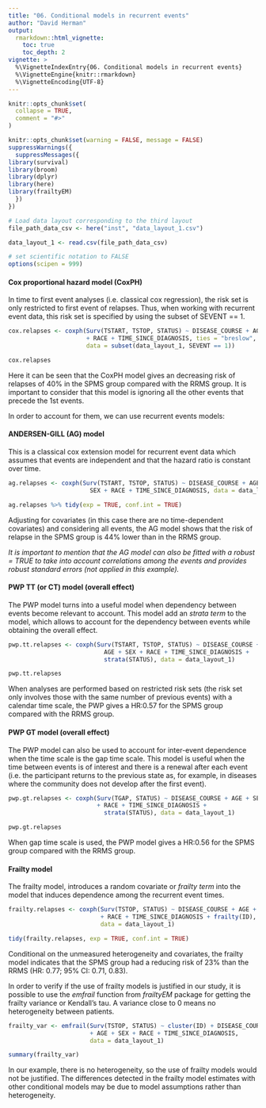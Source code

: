 ```yaml
---
title: "06. Conditional models in recurrent events"
author: "David Herman"
output: 
  rmarkdown::html_vignette:
    toc: true
    toc_depth: 2
vignette: >
  %\VignetteIndexEntry{06. Conditional models in recurrent events}
  %\VignetteEngine{knitr::rmarkdown}
  %\VignetteEncoding{UTF-8}
---
```


```r
knitr::opts_chunk$set(
  collapse = TRUE,
  comment = "#>"
)
```

```r
knitr::opts_chunk$set(warning = FALSE, message = FALSE)
suppressWarnings({
  suppressMessages({
library(survival)
library(broom)
library(dplyr)
library(here)
library(frailtyEM)
  })
})
```

```r
# Load data layout corresponding to the third layout
file_path_data_csv <- here("inst", "data_layout_1.csv")

data_layout_1 <- read.csv(file_path_data_csv)
```

```r
# set scientific notation to FALSE
options(scipen = 999)
```

#### **Cox proportional hazard model (CoxPH)**

In time to first event analyses (i.e. classical cox regression), the risk set is only restricted to first event of relapses. Thus, when working with recurrent event data, this risk set is specified by using the subset of SEVENT == 1.

```r
cox.relapses <- coxph(Surv(TSTART, TSTOP, STATUS) ~ DISEASE_COURSE + AGE + SEX 
                      + RACE + TIME_SINCE_DIAGNOSIS, ties = "breslow", 
                      data = subset(data_layout_1, SEVENT == 1))

cox.relapses
```

Here it can be seen that the CoxPH model gives an decreasing risk of relapses of 40% in the SPMS group compared with the RRMS group. It is important to consider that this model is ignoring all the other events that precede the 1st events.

In order to account for them, we can use recurrent events models:

#### **ANDERSEN-GILL (AG) model**

This is a classical cox extension model for recurrent event data which assumes that events are independent and that the hazard ratio is constant over time.

```r
ag.relapses <- coxph(Surv(TSTART, TSTOP, STATUS) ~ DISEASE_COURSE + AGE +
                       SEX + RACE + TIME_SINCE_DIAGNOSIS, data = data_layout_1)

ag.relapses %>% tidy(exp = TRUE, conf.int = TRUE)
```

Adjusting for covariates (in this case there are no time-dependent covariates) and considering all events, the AG model shows that the risk of relapse in the SPMS group is 44% lower than in the RRMS group.

*It is important to mention that the AG model can also be fitted with a robust = TRUE to take into account correlations among the events and provides robust standard errors (not applied in this example).*

#### **PWP TT (or CT) model (overall effect)**

The PWP model turns into a useful model when dependency between events become relevant to account. This model add an *strata term* to the model, which allows to account for the dependency between events while obtaining the overall effect.

```r
pwp.tt.relapses <- coxph(Surv(TSTART, TSTOP, STATUS) ~ DISEASE_COURSE + 
                           AGE + SEX + RACE + TIME_SINCE_DIAGNOSIS + 
                           strata(STATUS), data = data_layout_1)

pwp.tt.relapses
```

When analyses are performed based on restricted risk sets (the risk set only involves those with the same number of previous events) with a calendar time scale, the PWP gives a HR:0.57 for the SPMS group compared with the RRMS group.

#### **PWP GT model (overall effect)**

The PWP model can also be used to account for inter-event dependence when the time scale is the gap time scale. This model is useful when the time between events is of interest and there is a renewal after each event (i.e. the participant returns to the previous state as, for example, in diseases where the community does not develop after the first event).

```r
pwp.gt.relapses <- coxph(Surv(TGAP, STATUS) ~ DISEASE_COURSE + AGE + SEX
                         + RACE + TIME_SINCE_DIAGNOSIS +
                           strata(STATUS), data = data_layout_1)

pwp.gt.relapses
```

When gap time scale is used, the PWP model gives a HR:0.56 for the SPMS group compared with the RRMS group.

#### **Frailty model**

The frailty model, introduces a random covariate or *frailty term* into the model that induces dependence among the recurrent event times.

```r
frailty.relapses <- coxph(Surv(TSTOP, STATUS) ~ DISEASE_COURSE + AGE + SEX
                          + RACE + TIME_SINCE_DIAGNOSIS + frailty(ID),
                          data = data_layout_1)

tidy(frailty.relapses, exp = TRUE, conf.int = TRUE)
```

Conditional on the unmeasured heterogeneity and covariates, the frailty model indicates that the SPMS group had a reducing risk of 23% than the RRMS (HR: 0.77; 95% CI: 0.71, 0.83).

In order to verify if the use of frailty models is justified in our study, it is possible to use the *emfrail* function from *frailtyEM* package for getting the frailty variance or Kendall's tau. A variance close to 0 means no heterogeneity between patients.

```r
frailty_var <- emfrail(Surv(TSTOP, STATUS) ~ cluster(ID) + DISEASE_COURSE
                       + AGE + SEX + RACE + TIME_SINCE_DIAGNOSIS, 
                       data = data_layout_1) 

summary(frailty_var)
```

In our example, there is no heterogeneity, so the use of frailty models would not be justified. The differences detected in the frailty model estimates with other conditional models may be due to model assumptions rather than heterogeneity.

